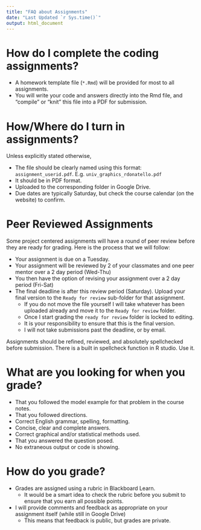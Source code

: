 ```yaml
---
title: "FAQ about Assignments"
date: "Last Updated `r Sys.time()`"
output: html_document
---
```



# How do I complete the coding assignments? 

* A homework template file (`*.Rmd`)  will be provided for most to all assignments. 
* You will write your code and answers directly into the Rmd file, and "compile" or "knit" this file into a PDF for submission. 

# How/Where do I turn in assignments?
Unless explicitly stated otherwise, 

* The file should be clearly named using this format: `assignment_userid.pdf`. E.g. `univ_graphics_rdonatello.pdf`
* It should be in PDF format. 
* Uploaded to the corresponding folder in Google Drive. 
* Due dates are typically Saturday, but check the course calendar (on the website) to confirm.

# Peer Reviewed Assignments
Some project centered assignments will have a round of peer review before they are ready for grading. 
Here is the process that we will follow: 

* Your assignment is due on a Tuesday. 
* Your assignment will be reviewed by 2 of your classmates and one peer mentor over a 2 day period (Wed-Thu)
* You then have the option of revising your assignment over a 2 day period (Fri-Sat)
* The final deadline is after this review period (Saturday). Upload your final version to the `Ready for review` sub-folder for that assignment. 
    - If you do not move the file yourself I will take whatever has been uploaded already and move it to the `Ready for review` folder. 
    - Once I start grading the `ready for review` folder is locked to editing. 
    - It is your responsibility to ensure that this is the final version. 
    - I will not take submissions past the deadline, or by email. 
    
    
Assignments should be refined, reviewed, and absolutely spellchecked before submission. There is a built in spellcheck function in R studio. Use it. 


# What are you looking for when you grade? 

* That you followed the model example for that problem in the course notes. 
* That you followed directions. 
* Correct English grammar, spelling, formatting. 
* Concise, clear and complete answers. 
* Correct graphical and/or statistical methods used. 
* That you answered the question posed. 
* No extraneous output or code is showing. 


# How do you grade? 

* Grades are assigned using a rubric in Blackboard Learn. 
    - It would be a smart idea to check the rubric before you submit to ensure that you earn all possible points. 
* I will provide comments and feedback as appropriate on your assignment itself (while still in Google Drive)
    - This means that feedback is public, but grades are private. 

    